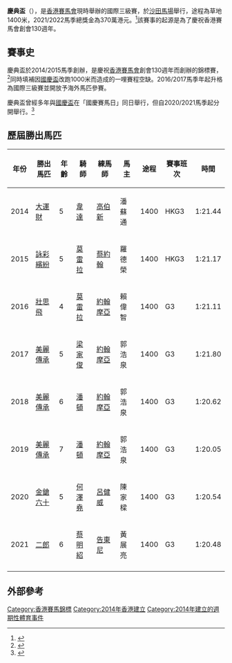 {{Infobox horseraces
|級別          = 國際三級賽
|賽事名稱      = 慶典盃
|馬場          = {{Flagicon|HKG}}[[香港|香港]] [[沙田馬場|沙田馬場]] 
|創辦日期      = {{start date and age|2014|p=y}}
|途程          = 1400米
|紀錄時間      = 1:20.05 ([[美麗傳承|美麗傳承]], 2019)
|跑道          = 草地
|賽場類型      = 右轉
|參賽資格      = 3歲或以上
|總獎金        = 390萬港元 (2022年) <br/> 冠軍: 2,223,000港元
}}
'''慶典盃'''（{{lang-en|Celebration Cup}}），是[[香港賽馬會|香港賽馬會]]現時舉辦的國際三級賽，於[[沙田馬場|沙田馬場]]舉行，途程為草地1400米，2021/2022馬季總獎金為370萬港元。<ref>{{Cite web |url=https://racing.hkjc.com/racing/chinese/international-racing/g2-g3-races/index.aspx |title=香港賽馬會：國際二級賽及三級賽 |accessdate=2018-11-23 |archive-date=2018-11-23 |archive-url=https://web.archive.org/web/20181123200810/https://racing.hkjc.com/racing/chinese/international-racing/g2-g3-races/index.aspx |dead-url=yes }}</ref>該賽事的起源是為了慶祝香港賽馬會創會130週年。

==賽事史==
慶典盃於2014/2015馬季創辦，是慶祝[[香港賽馬會|香港賽馬會]]創會130週年而創辦的錦標賽，<ref>{{Cite web |url=http://racing.on.cc/racing/new/20140709/rjnewa0002x0.html |title=10月增設慶典盃 |access-date=2015-07-26 |archive-date=2016-08-28 |archive-url=https://web.archive.org/web/20160828191649/http://racing.on.cc/racing/new/20140709/rjnewa0002x0.html |dead-url=no }}</ref>同時填補因[[國慶盃|國慶盃]]改跑1000米而造成的一哩賽程空缺。2016/2017馬季年起升格為國際三級賽並開放予海外馬匹參賽。

慶典盃曾經多年與[[國慶盃|國慶盃]]在「國慶賽馬日」同日舉行，但自2020/2021馬季起分開舉行。<ref>{{Cite web |url=https://hk.appledaily.com/racing/20200731/2JJCJKNL6GUXL3BHA3ZFJLU66Q/ |title=蘋果日報∶【9至12月賽程】慶典盃不編國慶日上演 騎師賽首次跑谷草1200米！ |access-date=2020-08-01 |archive-date=2021-06-21 |archive-url=https://web.archive.org/web/20210621164003/https://hk.appledaily.com/racing/20200731/2JJCJKNL6GUXL3BHA3ZFJLU66Q/ }}</ref>

==歷屆勝出馬匹==
{| class = "wikitable"
!年份
!勝出馬匹
!年齡
!騎師
!練馬師
!馬主
!途程
!賽事班次
!時間
|-
| 2014
| [[大運財|大運財]]
| 5
| [[韋達_(騎師)|韋達]]
| [[高伯新|高伯新]]
| 潘蘇通
| 1400
| HKG3
| 1:21.44
|-
| 2015
| [[詠彩繽紛|詠彩繽紛]]
| 5
| [[莫雷拉|莫雷拉]]
| [[蔡約翰|蔡約翰]]
| 羅德榮
| 1400
| HKG3
| 1:21.17
|-
| 2016
| [[壯思飛|壯思飛]]
| 4
| [[莫雷拉|莫雷拉]]
| [[約翰摩亞|約翰摩亞]]
| 賴偉智
| 1400
| G3
| 1:21.11
|-
| 2017
| [[美麗傳承|美麗傳承]]
| 5
| [[梁家俊|梁家俊]]
| [[約翰摩亞|約翰摩亞]]
| 郭浩泉
| 1400
| G3
| 1:21.80
|-
| 2018
| [[美麗傳承|美麗傳承]]
| 6
| [[潘頓|潘頓]]
| [[約翰摩亞|約翰摩亞]]
| 郭浩泉
| 1400
| G3
| 1:20.62
|-
| 2019
| [[美麗傳承|美麗傳承]]
| 7
| [[潘頓|潘頓]]
| [[約翰摩亞|約翰摩亞]]
| 郭浩泉
| 1400
| G3
| 1:20.05
|-
| 2020
| [[金鎗六十|金鎗六十]]
| 5
| [[何澤堯|何澤堯]]
| [[呂健威|呂健威]]
| 陳家樑
| 1400
| G3
| 1:20.54
|-
| 2021
| [[二郎_(馬)|二郎]]
| 6
| [[蔡明紹|蔡明紹]]
| [[告東尼|告東尼]]
| 黃展亮
| 1400
| G3
| 1:20.48
|-
|}

==外部參考==
<references />

{{香港主要賽馬錦標}}
[[Category:香港賽馬錦標|Category:香港賽馬錦標]]
[[Category:2014年香港建立|Category:2014年香港建立]]
[[Category:2014年建立的週期性體育事件|Category:2014年建立的週期性體育事件]]